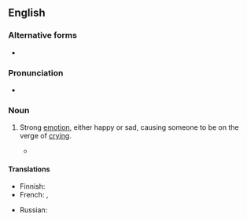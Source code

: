 ==English==

===Alternative forms===
* {{l|en|lump to one's throat}}

===Pronunciation===
* {{audio|en|En-au-lump in one's throat.ogg|Audio (AU)}}

===Noun===
{{en-noun|-}}

# {{lb|en|idiom}} Strong [[emotion]], either happy or sad, causing someone to be on the verge of [[cry]]ing.
#: {{ux|en|After hearing his story I could hardly speak for the '''lump in my throat'''.}}
#* {{quote-journal
|en
|date=September 23, 2017
|author=
|title=From north Wales to Norfolk, distraught beekeepers ask: who’s stealing our hives?
|work=The Observer
|url=https://www.theguardian.com/uk-news/2017/sep/23/beekeepers-ask-who-stealing-hives-north-wales-norfolk
|page=
|passage=There was a '''lump in Katie Hayward’s throat''' as she spoke about the emotional impact of the thefts that have cast a shadow over Britain’s beekeepers. “The heartbreaking thing is that it’s a very close community. The fact that one beekeeper does this to another is the hardest thing of all,” she says.}}

====Translations====
{{trans-top|on the point of crying}}
* Finnish: {{t|fi|pala kurkussa}}
* French: {{t|fr|nœud dans la gorge}}, {{t|fr|boule dans la gorge}}
{{trans-mid}}
* Russian: {{t+|ru|ком в горле|m}}
{{trans-bottom}}
